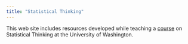 ```yaml
---
title: "Statistical Thinking"
---
```


This web site includes resources developed while teaching a [course](exampleSyllabus.html) on Statistical Thinking at the University of Washington.
